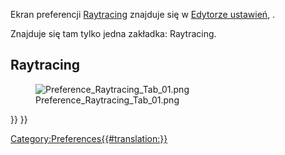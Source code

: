 <languages/>
Ekran preferencji [[Raytracing_Workbench/pl|Raytracing]] znajduje się w [[Preferences_Editor/pl|Edytorze ustawień]], {{MenuCommand|Edycja → Preferencje → Raytracing}}.

Znajduje się tam tylko jedna zakładka: Raytracing.

==Raytracing==

[[File:Preference_Raytracing_Tab_01.png]]

{{Raytracing_Tools_navi{{#translation:}}}}
{{Userdocnavi{{#translation:}}}}
[[Category:Preferences{{#translation:}}]]
{{clear}}